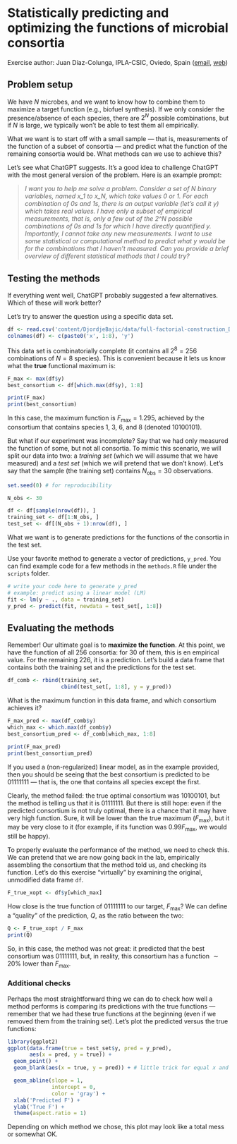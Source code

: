 # Statistically predicting and optimizing the functions of microbial consortia

Exercise author: Juan Díaz-Colunga, IPLA-CSIC, Oviedo, Spain ([email](mailto:juan.diaz@ipla.csic.es), [web](https://jdiazc9.github.io/))

## Problem setup

We have $N$ microbes, and we want to know how to combine them to maximize a target function (e.g., biofuel synthesis). If we only consider the presence/absence of each species, there are $2^N$ possible combinations, but if $N$ is large, we typically won't be able to test them all empirically.

What we want is to start off with a small sample --- that is, measurements of the function of a subset of consortia --- and predict what the function of the remaining consortia would be. What methods can we use to achieve this?

Let's see what ChatGPT suggests. It's a good idea to challenge ChatGPT with the most general version of the problem. Here is an example prompt:

> *I want you to help me solve a problem. Consider a set of N binary variables, named x_1 to x_N, which take values 0 or 1. For each combination of 0s and 1s, there is an output variable (let's call it y) which takes real values. I have only a subset of empirical measurements, that is, only a few out of the 2\^N possible combinations of 0s and 1s for which I have directly quantified y. Importantly, I cannot take any new measurements. I want to use some statistical or computational method to predict what y would be for the combinations that I haven't measured. Can you provide a brief overview of different statistical methods that I could try?*

## Testing the methods

If everything went well, ChatGPT probably suggested a few alternatives. Which of these will work better?

Let's try to answer the question using a specific data set.

```r
df <- read.csv('content/DjordjeBajic/data/full-factorial-construction_Diaz-Colunga2024.csv')
colnames(df) <- c(paste0('x', 1:8), 'y')
```

This data set is combinatorially complete (it contains all $2^8 = 256$ combinations of $N=8$ species). This is convenient because it lets us know what the **true** functional maximum is:

```r
F_max <- max(df$y)
best_consortium <- df[which.max(df$y), 1:8]

print(F_max)
print(best_consortium)
```

In this case, the maximum function is $F_\text{max} = 1.295$, achieved by the consortium that contains species 1, 3, 6, and 8 (denoted $10100101$).

But what if our experiment was incomplete? Say that we had only measured the function of some, but not all consortia. To mimic this scenario, we will split our data into two: a *training set* (which we will assume that we have measured) and a *test set* (which we will pretend that we don't know). Let's say that the sample (the training set) contains $N_\text{obs}= 30$ observations.

```r
set.seed(0) # for reproducibility

N_obs <- 30 

df <- df[sample(nrow(df)), ]
training_set <- df[1:N_obs, ]
test_set <- df[(N_obs + 1):nrow(df), ]
```

What we want is to generate predictions for the functions of the consortia in the test set.

Use your favorite method to generate a vector of predictions, `y_pred`. You can find example code for a few methods in the `methods.R` file under the `scripts` folder.

```r
# write your code here to generate y_pred
# example: predict using a linear model (LM)
fit <- lm(y ~ ., data = training_set)
y_pred <- predict(fit, newdata = test_set[, 1:8])
```

## Evaluating the methods

Remember! Our ultimate goal is to **maximize the function**. At this point, we have the function of all 256 consortia: for 30 of them, this is en empirical value. For the remaining 226, it is a prediction. Let's build a data frame that contains both the training set and the predictions for the test set.

```r
df_comb <- rbind(training_set,
                 cbind(test_set[, 1:8], y = y_pred))
```

What is the maximum function in this data frame, and which consortium achieves it?

```r
F_max_pred <- max(df_comb$y)
which_max <- which.max(df_comb$y)
best_consortium_pred <- df_comb[which_max, 1:8]

print(F_max_pred)
print(best_consortium_pred)
```

If you used a (non-regularized) linear model, as in the example provided, then you should be seeing that the best consortium is predicted to be $01111111$ --- that is, the one that contains all species except the first.

Clearly, the method failed: the true optimal consortium was $10100101$, but the method is telling us that it is $01111111$. But there is still hope: even if the predicted consortium is not truly optimal, there is a chance that it may have very high function. Sure, it will be lower than the true maximum ($F_\text{max}$), but it may be very close to it (for example, if its function was $0.99F_\text{max}$, we would still be happy).

To properly evaluate the performance of the method, we need to check this. We can pretend that we are now going back in the lab, empirically assembling the consortium that the method told us, and checking its function. Let's do this exercise "virtually" by examining the original, unmodified data frame `df`.

```r
F_true_xopt <- df$y[which_max]
```

How close is the true function of $01111111$ to our target, $F_\text{max}$? We can define a "quality" of the prediction, $Q$, as the ratio between the two:

```r
Q <- F_true_xopt / F_max
print(Q)
```

So, in this case, the method was not great: it predicted that the best consortium was $01111111$, but, in reality, this consortium has a function $\sim 20 \%$ lower than $F_\text{max}$.

### Additional checks

Perhaps the most straightforward thing we can do to check how well a method performs is comparing its predictions with the true functions --- remember that we had these true functions at the beginning (even if we removed them from the training set). Let's plot the predicted versus the true functions:

```r
library(ggplot2)
ggplot(data.frame(true = test_set$y, pred = y_pred),
       aes(x = pred, y = true)) +
  geom_point() +
  geom_blank(aes(x = true, y = pred)) + # little trick for equal x and y scales

  geom_abline(slope = 1,
              intercept = 0,
              color = 'gray') +
  xlab('Predicted F') +
  ylab('True F') +
  theme(aspect.ratio = 1)
```

Depending on which method we chose, this plot may look like a total mess or somewhat OK.
